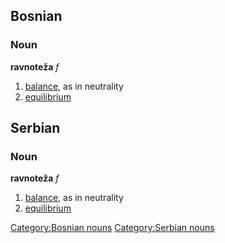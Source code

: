 ==Bosnian==
===Noun===
'''ravnoteža''' ''f''
[[Category:Bosnian nouns]]
#[[balance]], as in neutrality
#[[equilibrium]]

==Serbian==
===Noun===
'''ravnoteža''' ''f''
[[Category:Serbian nouns]]
#[[balance]], as in neutrality
#[[equilibrium]]